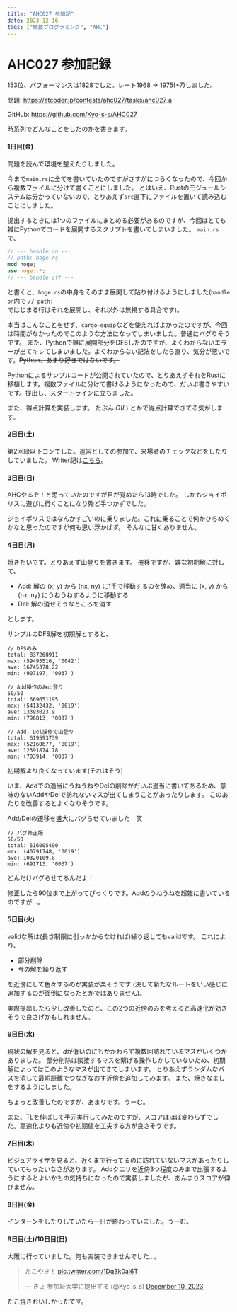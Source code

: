 ```yaml
---
title: "AHC027 参加記"
date: 2023-12-16
tags: ["競技プログラミング", "AHC"]
---
```


# AHC027 参加記録

153位、パフォーマンスは1828でした。レート1968 -> 1975(+7)しました。

問題: https://atcoder.jp/contests/ahc027/tasks/ahc027_a

GitHub: https://github.com/Kyo-s-s/AHC027

時系列でどんなことをしたのかを書きます。

#### 1日目(金)

問題を読んで環境を整えたりしました。

今まで<code>main.rs</code>に全てを書いていたのですがさすがにつらくなったので、今回から複数ファイルに分けて書くことにしました。
とはいえ、Rustのモジュールシステムは分かっていないので、とりあえず<code>src</code>直下にファイルを置いて読み込むことにしました。

提出するときには1つのファイルにまとめる必要があるのですが、今回はとても雑にPythonでコードを展開するスクリプトを書いてしまいました。
<code>main.rs</code>で、

```rust
// --- bandle on ---
// path: hoge.rs
mod hoge;
use hoge::*;
// --- bandle off ---
```

と書くと、<code>hoge.rs</code>の中身をそのまま展開して貼り付けるようにしました(<code>bandle on</code>内で <code>// path: </code>ではじまる行はそれを展開し、それ以外は無視する具合です)。

本当はこんなことをせず、<code>cargo-equip</code>などを使えればよかったのですが、今回は時間がなかったのでこのような方法になってしまいました。普通にバグりそうです。
また、Pythonで雑に展開部分をDFSしたのですが、よくわからないエラーが出てキレてしまいました。よくわからない記法をしたら直り、気分が悪いです。~~Python、あまり好きではないです。~~

Pythonによるサンプルコードが公開されていたので、とりあえずそれをRustに移植します。複数ファイルに分けて書けるようになったので、だいぶ書きやすいです。提出し、スタートラインに立ちました。

また、得点計算を実装します。 たぶん $O(L)$ とかで得点計算できてる気がします。


#### 2日目(土)

第2回緑以下コンでした。運営としての参加で、来場者のチェックなどをしたりしていました。
Writer記は[こちら](https://kyo-homepage.vercel.app/blog/below_green2)。

#### 3日目(日)

AHCやるぞ！と思っていたのですが目が覚めたら13時でした。
しかもジョイポリスに遊びに行くことになり殆ど手つかずでした。

ジョイポリスではなんかすごいのに乗りました。これに乗ることで何かひらめくかなと思ったのですが何も思い浮かばず。
そんなに甘くありません。


#### 4日目(月)

焼きたいです。とりあえず山登りを書きます。
遷移ですが、雑な初期解に対して、

- Add:
    解の (x, y) から (nx, ny) に1手で移動するのを辞め、適当に (x, y) から (nx, ny) にうねうねするように移動する
- Del:
    解の消せそうなところを消す

とします。

サンプルのDFS解を初期解とすると、

```
// DFSのみ
total: 837268911
max: (59495516, '0042')
ave: 16745378.22
min: (907197, '0037')
```

```
// Add操作のみ山登り
50/50
total: 669651195
max: (54132432, '0019')
ave: 13393023.9
min: (796813, '0037')
```

```
// Add, Del操作で山登り
total: 619593739
max: (52160677, '0019')
ave: 12391874.78
min: (703914, '0037')
```

初期解より良くなっています(それはそう)

いま、Addでの適当にうねうねやDelの削除がだいぶ適当に書いてあるため、意味のないAddやDelで訪れないマスが出てしまうことがあったりします。
このあたりを改善するとよくなりそうです。


Add/Delの遷移を盛大にバグらせていました　笑
```
// バグ修正版
50/50
total: 516005490
max: (40791748, '0019')
ave: 10320109.8
min: (691713, '0037')
```
どんだけバグらせてるんだよ！

修正したら90位まで上がってびっくりです。Addのうねうねを超雑に書いているのですが...。

#### 5日目(火)

validな解は(長さ制限に引っかからなければ)繰り返してもvalidです。
これにより、

- 部分削除
- 今の解を繰り返す

を近傍にして色々するのが実装が楽そうです
(決して新たなルートをいい感じに追加するのが面倒になったとかではありません)。

実際提出したら少し改善したのと、この2つの近傍のみを考えると高速化が効きそうで良さげかもしれません。


#### 6日目(水)

現状の解を見ると、$d$が低いのにもかかわらず複数回訪れているマスがいくつかありました。
部分削除は隣接するマスを繋げる操作しかしていないため、初期解によってはこのようなマスが出てきてしまいます。
とりあえずランダムなパスを消して最短距離でつなぎなおす近傍を追加してみます。
また、焼きなましをするようにしました。

ちょっと改善したのですが、あまりです。うーむ。

また、TLを伸ばして手元実行してみたのですが、スコアはほぼ変わらずでした。高速化よりも近傍や初期値を工夫する方が良さそうです。

#### 7日目(木)

ビジュアライザを見ると、近くまで行ってるのに訪れていないマスがあったりしていてもったいなさがあります。
Addクエリを近傍3つ程度のみまで出張するようにするとよいかもの気持ちになったので実装しましたが、あんまりスコアが伸びません。

#### 8日目(金)

インターンをしたりしていたら一日が終わっていました。うーむ。

#### 9日目(土)/10日目(日)

大阪に行っていました。何も実装できませんでした...。

<blockquote class="twitter-tweet"><p lang="ja" dir="ltr">たこやき！ <a href="https://t.co/1Dq3k0al6T">pic.twitter.com/1Dq3k0al6T</a></p>&mdash; きょ 参加証大学に提出する (@Kyo_s_s) <a href="https://twitter.com/Kyo_s_s/status/1733723502082167208?ref_src=twsrc%5Etfw">December 10, 2023</a></blockquote> <script async src="https://platform.twitter.com/widgets.js" charset="utf-8"></script>

たこ焼きおいしかったです。
